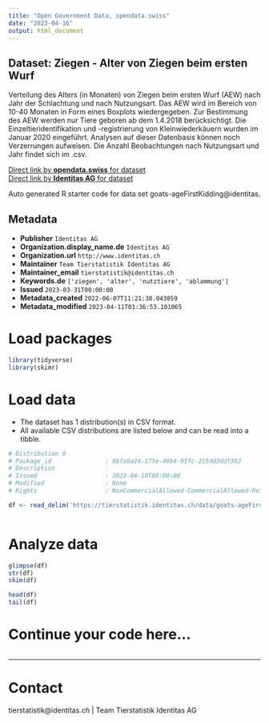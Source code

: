 ```yaml
---
title: "Open Government Data, opendata.swiss"
date: "2023-04-16"
output: html_document
---
```


## Dataset: Ziegen - Alter von Ziegen beim ersten Wurf

Verteilung des Alters (in Monaten) von Ziegen beim ersten Wurf (AEW) nach Jahr der Schlachtung und nach Nutzungsart. Das AEW wird im Bereich von 10-40 Monaten in Form eines Boxplots wiedergegeben. Zur Bestimmung des AEW werden nur Tiere geboren ab dem 1.4.2018 berücksichtigt. Die Einzeltieridentifikation und -registrierung von Kleinwiederkäuern wurden im Januar 2020 eingeführt. Analysen auf dieser Datenbasis können noch Verzerrungen aufweisen. Die Anzahl Beobachtungen nach Nutzungsart und Jahr findet sich im .csv.

[Direct link by **opendata.swiss** for dataset](https://opendata.swiss/de/dataset/ziegen-alter-von-ziegen-bei-der-ersten-ablammung)<br>
[Direct link by **Identitas AG** for dataset](https://tierstatistik.identitas.ch/)

Auto generated R starter code for data set goats-ageFirstKidding@identitas.

## Metadata

- **Publisher** `Identitas AG`
- **Organization.display_name.de** `Identitas AG`
- **Organization.url** `http://www.identitas.ch`
- **Maintainer** `Team Tierstatistik Identitas AG`
- **Maintainer_email** `tierstatistik@identitas.ch`
- **Keywords.de** `['ziegen', 'alter', 'nutztiere', 'ablammung']`
- **Issued** `2023-03-31T00:00:00`
- **Metadata_created** `2022-06-07T11:21:38.043859`
- **Metadata_modified** `2023-04-11T01:36:53.101065`


# Load packages

```r

library(tidyverse)
library(skimr)

```

# Load data

-   The dataset has 1 distribution(s) in CSV format.
-   All available CSV distributions are listed below and can be read into a tibble.

```r

# Distribution 0
# Package_id               : 06fa6a24-175e-48b4-95fc-215dd3ddf382
# Description              : 
# Issued                   : 2023-04-10T00:00:00
# Modified                 : None
# Rights                   : NonCommercialAllowed-CommercialAllowed-ReferenceRequired

df <- read_delim('https://tierstatistik.identitas.ch/data/goats-ageFirstKidding.csv')



```

# Analyze data

```r

glimpse(df)
str(df)
skim(df)

head(df)
tail(df)

```

# Continue your code here...

```r

```

------------------------------------------------------------------------

# Contact

tierstatistik@identitas.ch | Team Tierstatistik Identitas AG
